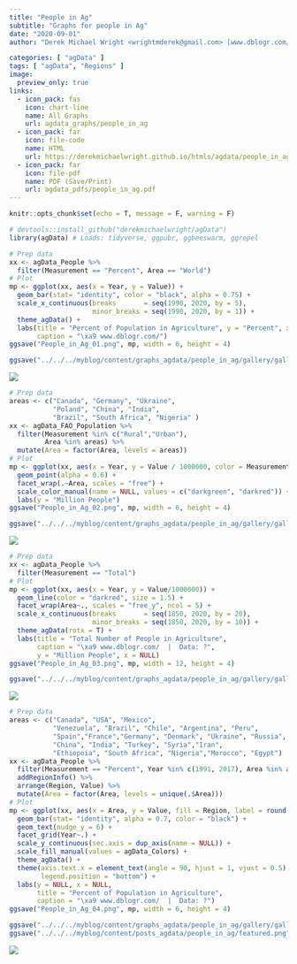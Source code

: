 ```yaml
---
title: "People in Ag"
subtitle: "Graphs for people in Ag"
date: "2020-09-01"
author: "Derek Michael Wright <wrightmderek@gmail.com> [www.dblogr.com/](https://dblogr.netlify.com/) [-Image Gallery-](https://dblogr.netlify.app/graphs_agdata/people_in_ag/)"

categories: [ "agData" ]
tags: [ "agData", "Regions" ]
image:
  preview_only: true
links: 
  - icon_pack: fas
    icon: chart-line
    name: All Graphs
    url: agdata_graphs/people_in_ag
  - icon_pack: far
    icon: file-code
    name: HTML
    url: https://derekmichaelwright.github.io/htmls/agdata/people_in_ag.html
  - icon_pack: far
    icon: file-pdf
    name: PDF (Save/Print)
    url: agdata_pdfs/people_in_ag.pdf
---
```


```r
knitr::opts_chunk$set(echo = T, message = F, warning = F)
```

```r
# devtools::install_github("derekmichaelwright/agData")
library(agData) # Loads: tidyverse, ggpubr, ggbeeswarm, ggrepel
```

```r
# Prep data
xx <- agData_People %>% 
  filter(Measurement == "Percent", Area == "World")
# Plot
mp <- ggplot(xx, aes(x = Year, y = Value)) + 
  geom_bar(stat= "identity", color = "black", alpha = 0.75) +
  scale_x_continuous(breaks       = seq(1990, 2020, by = 5),
                     minor_breaks = seq(1990, 2020, by = 1)) +
  theme_agData() +
  labs(title = "Percent of Population in Agriculture", y = "Percent", x = NULL,
       caption = "\xa9 www.dblogr.com/")
ggsave("People_in_Ag_01.png", mp, width = 6, height = 4)
```

```r
ggsave("../../../myblog/content/graphs_agdata/people_in_ag/gallery/gallery/People_in_Ag_01.png", mp, width = 6, height = 4)
```

![](People_in_Ag_01.png)

```r
# Prep data
areas <- c("Canada", "Germany", "Ukraine",
           "Poland", "China", "India", 
           "Brazil", "South Africa", "Nigeria" )
xx <- agData_FAO_Population %>% 
  filter(Measurement %in% c("Rural","Urban"),
         Area %in% areas) %>%
  mutate(Area = factor(Area, levels = areas))
# Plot
mp <- ggplot(xx, aes(x = Year, y = Value / 1000000, color = Measurement)) +
  geom_point(alpha = 0.6) + 
  facet_wrap(.~Area, scales = "free") +
  scale_color_manual(name = NULL, values = c("darkgreen", "darkred")) +
  labs(y = "Million People")
ggsave("People_in_Ag_02.png", mp, width = 6, height = 4)
```

```r
ggsave("../../../myblog/content/graphs_agdata/people_in_ag/gallery/gallery/People_in_Ag_02.png", mp, width = 6, height = 4)
```

![](People_in_Ag_02.png)

```r
# Prep data
xx <- agData_People %>% 
  filter(Measurement == "Total")
# Plot
mp <- ggplot(xx, aes(x = Year, y = Value/1000000)) + 
  geom_line(color = "darkred", size = 1.5) + 
  facet_wrap(Area~., scales = "free_y", ncol = 5) +
  scale_x_continuous(breaks       = seq(1850, 2020, by = 20),
                     minor_breaks = seq(1850, 2020, by = 10)) +
  theme_agData(rotx = T) +
  labs(title = "Total Number of People in Agriculture", 
       caption = "\xa9 www.dblogr.com/  |  Data: ?",
       y = "Million People", x = NULL)
ggsave("People_in_Ag_03.png", mp, width = 12, height = 4)
```

```r
ggsave("../../../myblog/content/graphs_agdata/people_in_ag/gallery/gallery/People_in_Ag_03.png", mp, width = 12, height = 4)
```

![](People_in_Ag_03.png)

```r
# Prep data
areas <- c("Canada", "USA", "Mexico", 
           "Venezuela", "Brazil", "Chile", "Argentina", "Peru",
           "Spain","France","Germany", "Denmark", "Ukraine", "Russia",
           "China", "India", "Turkey", "Syria","Iran",
           "Ethiopoia", "South Africa", "Nigeria","Morocco", "Egypt")
xx <- agData_People %>% 
  filter(Measurement == "Percent", Year %in% c(1991, 2017), Area %in% areas) %>%
  addRegionInfo() %>%
  arrange(Region, Value) %>%
  mutate(Area = factor(Area, levels = unique(.$Area)))
# Plot
mp <- ggplot(xx, aes(x = Area, y = Value, fill = Region, label = round(Value))) + 
  geom_bar(stat= "identity", alpha = 0.7, color = "black") +
  geom_text(nudge_y = 6) +
  facet_grid(Year~.) +
  scale_y_continuous(sec.axis = dup_axis(name = NULL)) +
  scale_fill_manual(values = agData_Colors) +
  theme_agData() +
  theme(axis.text.x = element_text(angle = 90, hjust = 1, vjust = 0.5),
        legend.position = "bottom") +
  labs(y = NULL, x = NULL,
       title = "Percent of Population in Agriculture", 
       caption = "\xa9 www.dblogr.com/  |  Data: ?")
ggsave("People_in_Ag_04.png", mp, width = 6, height = 4)
```

```r
ggsave("../../../myblog/content/graphs_agdata/people_in_ag/gallery/gallery/People_in_Ag_04.png", mp, width = 6, height = 4)
ggsave("../../../myblog/content/posts_agdata/people_in_ag/featured.png", mp, width = 6, height = 4)
```

![](People_in_Ag_04.png)